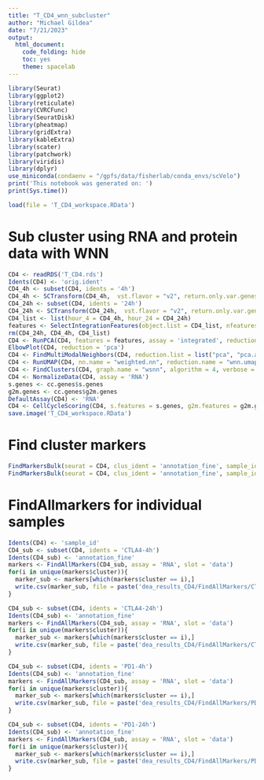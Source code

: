 ```yaml
---
title: "T_CD4_wnn_subcluster"
author: "Michael Gildea"
date: "7/21/2023"
output:
  html_document:
    code_folding: hide
    toc: yes
    theme: spacelab
---
```



```r
library(Seurat)
library(ggplot2)
library(reticulate)
library(CVRCFunc)
library(SeuratDisk)
library(pheatmap)
library(gridExtra)
library(kableExtra)
library(scater)
library(patchwork)
library(viridis)
library(dplyr)
use_miniconda(condaenv = "/gpfs/data/fisherlab/conda_envs/scVelo")
print('This notebook was generated on: ')
print(Sys.time())
```

```r
load(file = 'T_CD4_workspace.RData')
```

# Sub cluster using RNA and protein data with WNN
```r
CD4 <- readRDS('T_CD4.rds')
Idents(CD4) <- 'orig.ident'
CD4_4h <- subset(CD4, idents = '4h')
CD4_4h <- SCTransform(CD4_4h,  vst.flavor = "v2", return.only.var.genes = F)
CD4_24h <- subset(CD4, idents = '24h')
CD4_24h <- SCTransform(CD4_24h,  vst.flavor = "v2", return.only.var.genes = F)
CD4_list <- list(hour_4 = CD4_4h, hour_24 = CD4_24h)
features <- SelectIntegrationFeatures(object.list = CD4_list, nfeatures = 3000)
rm(CD4_24h, CD4_4h, CD4_list)
CD4 <- RunPCA(CD4, features = features, assay = 'integrated', reduction.name = 'pca')
ElbowPlot(CD4, reduction = 'pca')
CD4 <- FindMultiModalNeighbors(CD4, reduction.list = list("pca", "pca.adt"),  dims.list = list(1:15, 1:10), modality.weight.name = "RNA.weight")
CD4 <- RunUMAP(CD4, nn.name = "weighted.nn", reduction.name = "wnn.umap", reduction.key = "wnnUMAP_")
CD4 <- FindClusters(CD4, graph.name = "wsnn", algorithm = 4, verbose = FALSE, resolution = .9)
CD4 <- NormalizeData(CD4, assay = 'RNA')
s.genes <- cc.genes$s.genes
g2m.genes <- cc.genes$g2m.genes
DefaultAssay(CD4) <- 'RNA'
CD4 <- CellCycleScoring(CD4, s.features = s.genes, g2m.features = g2m.genes, set.ident = TRUE)
save.image('T_CD4_workspace.RData')
```

# Find cluster markers 
```r
FindMarkersBulk(seurat = CD4, clus_ident = 'annotation_fine', sample_ident = 'sample_id', out_dir = 'dea_results_CD4/FindMarkersBulk_outs_CD4_annotated_ADT', assay = 'ADT')
FindMarkersBulk(seurat = CD4, clus_ident = 'annotation_fine', sample_ident = 'sample_id', out_dir = 'dea_results_CD4/FindMarkersBulk_outs_CD4_annotated_RNA', assay = 'RNA')
```

# FindAllmarkers for individual samples
```r
Idents(CD4) <- 'sample_id'
CD4_sub <- subset(CD4, idents = 'CTLA4-4h')
Idents(CD4_sub) <- 'annotation_fine'
markers <- FindAllMarkers(CD4_sub, assay = 'RNA', slot = 'data')
for(i in unique(markers$cluster)){
  marker_sub <- markers[which(markers$cluster == i),]
  write.csv(marker_sub, file = paste('dea_results_CD4/FindAllMarkers/CTLA4_4h/',i,'.csv', sep = ''))
}

CD4_sub <- subset(CD4, idents = 'CTLA4-24h')
Idents(CD4_sub) <- 'annotation_fine'
markers <- FindAllMarkers(CD4_sub, assay = 'RNA', slot = 'data')
for(i in unique(markers$cluster)){
  marker_sub <- markers[which(markers$cluster == i),]
  write.csv(marker_sub, file = paste('dea_results_CD4/FindAllMarkers/CTLA4_24h/',i,'.csv', sep = ''))
}

CD4_sub <- subset(CD4, idents = 'PD1-4h')
Idents(CD4_sub) <- 'annotation_fine'
markers <- FindAllMarkers(CD4_sub, assay = 'RNA', slot = 'data')
for(i in unique(markers$cluster)){
  marker_sub <- markers[which(markers$cluster == i),]
  write.csv(marker_sub, file = paste('dea_results_CD4/FindAllMarkers/PD1_4h/',i,'.csv', sep = ''))
}

CD4_sub <- subset(CD4, idents = 'PD1-24h')
Idents(CD4_sub) <- 'annotation_fine'
markers <- FindAllMarkers(CD4_sub, assay = 'RNA', slot = 'data')
for(i in unique(markers$cluster)){
  marker_sub <- markers[which(markers$cluster == i),]
  write.csv(marker_sub, file = paste('dea_results_CD4/FindAllMarkers/PD1_24h/',i,'.csv', sep = ''))
}
```